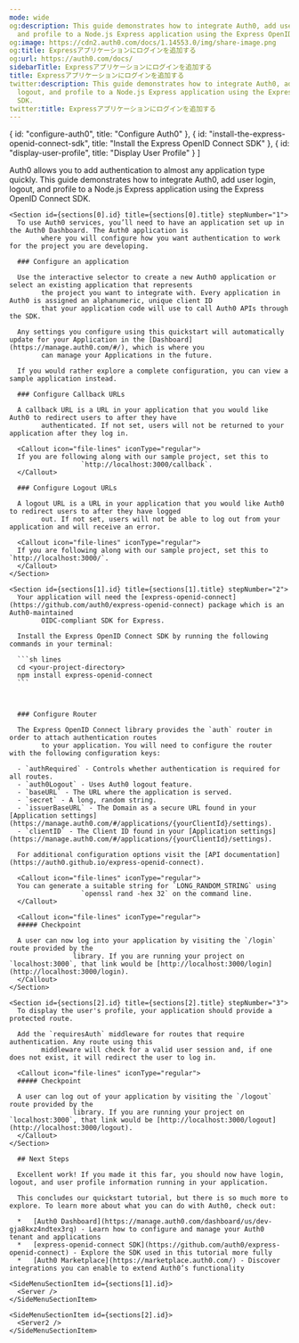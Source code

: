 ```yaml
---
mode: wide
og:description: This guide demonstrates how to integrate Auth0, add user login, logout,
  and profile to a Node.js Express application using the Express OpenID Connect SDK.
og:image: https://cdn2.auth0.com/docs/1.14553.0/img/share-image.png
og:title: Expressアプリケーションにログインを追加する
og:url: https://auth0.com/docs/
sidebarTitle: Expressアプリケーションにログインを追加する
title: Expressアプリケーションにログインを追加する
twitter:description: This guide demonstrates how to integrate Auth0, add user login,
  logout, and profile to a Node.js Express application using the Express OpenID Connect
  SDK.
twitter:title: Expressアプリケーションにログインを追加する
---
```




  { id: "configure-auth0", title: "Configure Auth0" },
  { id: "install-the-express-openid-connect-sdk", title: "Install the Express OpenID Connect SDK" },
  { id: "display-user-profile", title: "Display User Profile" }
]

<Recipe>
  <Content>
    Auth0 allows you to add authentication to almost any application type quickly. This guide demonstrates how to
        integrate Auth0, add user login, logout, and profile to a Node.js Express application using the Express OpenID
        Connect SDK.

    <Section id={sections[0].id} title={sections[0].title} stepNumber="1">
      To use Auth0 services, you’ll need to have an application set up in the Auth0 Dashboard. The Auth0 application is
            where you will configure how you want authentication to work for the project you are developing.

      ### Configure an application

      Use the interactive selector to create a new Auth0 application or select an existing application that represents
            the project you want to integrate with. Every application in Auth0 is assigned an alphanumeric, unique client ID
            that your application code will use to call Auth0 APIs through the SDK.

      Any settings you configure using this quickstart will automatically update for your Application in the [Dashboard](https://manage.auth0.com/#/), which is where you
            can manage your Applications in the future.

      If you would rather explore a complete configuration, you can view a sample application instead.

      ### Configure Callback URLs

      A callback URL is a URL in your application that you would like Auth0 to redirect users to after they have
            authenticated. If not set, users will not be returned to your application after they log in.

      <Callout icon="file-lines" iconType="regular">
      If you are following along with our sample project, set this to
                      `http://localhost:3000/callback`.
      </Callout>

      ### Configure Logout URLs

      A logout URL is a URL in your application that you would like Auth0 to redirect users to after they have logged
            out. If not set, users will not be able to log out from your application and will receive an error.

      <Callout icon="file-lines" iconType="regular">
      If you are following along with our sample project, set this to `http://localhost:3000/`.
      </Callout>
    </Section>

    <Section id={sections[1].id} title={sections[1].title} stepNumber="2">
      Your application will need the [express-openid-connect](https://github.com/auth0/express-openid-connect) package which is an Auth0-maintained
            OIDC-compliant SDK for Express.

      Install the Express OpenID Connect SDK by running the following commands in your terminal:

      ```sh lines
      cd <your-project-directory>
      npm install express-openid-connect
      ```

      

      ### Configure Router

      The Express OpenID Connect library provides the `auth` router in order to attach authentication routes
            to your application. You will need to configure the router with the following configuration keys:

      - `authRequired` - Controls whether authentication is required for all routes.
      - `auth0Logout` - Uses Auth0 logout feature.
      - `baseURL` - The URL where the application is served.
      - `secret` - A long, random string.
      - `issuerBaseURL` - The Domain as a secure URL found in your [Application settings](https://manage.auth0.com/#/applications/{yourClientId}/settings).
      - `clientID` - The Client ID found in your [Application settings](https://manage.auth0.com/#/applications/{yourClientId}/settings).

      For additional configuration options visit the [API documentation](https://auth0.github.io/express-openid-connect).

      <Callout icon="file-lines" iconType="regular">
      You can generate a suitable string for `LONG_RANDOM_STRING` using
                      `openssl rand -hex 32` on the command line.
      </Callout>

      <Callout icon="file-lines" iconType="regular">
      ##### Checkpoint

      A user can now log into your application by visiting the `/login` route provided by the
                    library. If you are running your project on `localhost:3000`, that link would be [http://localhost:3000/login](http://localhost:3000/login).
      </Callout>
    </Section>

    <Section id={sections[2].id} title={sections[2].title} stepNumber="3">
      To display the user's profile, your application should provide a protected route.

      Add the `requiresAuth` middleware for routes that require authentication. Any route using this
            middleware will check for a valid user session and, if one does not exist, it will redirect the user to log in.

      <Callout icon="file-lines" iconType="regular">
      ##### Checkpoint

      A user can log out of your application by visiting the `/logout` route provided by the
                    library. If you are running your project on `localhost:3000`, that link would be [http://localhost:3000/logout](http://localhost:3000/logout).
      </Callout>
    </Section>

      ## Next Steps

      Excellent work! If you made it this far, you should now have login, logout, and user profile information running in your application.

      This concludes our quickstart tutorial, but there is so much more to explore. To learn more about what you can do with Auth0, check out:

      *   [Auth0 Dashboard](https://manage.auth0.com/dashboard/us/dev-gja8kxz4ndtex3rq) - Learn how to configure and manage your Auth0 tenant and applications
      *   [express-openid-connect SDK](https://github.com/auth0/express-openid-connect) - Explore the SDK used in this tutorial more fully
      *   [Auth0 Marketplace](https://marketplace.auth0.com/) - Discover integrations you can enable to extend Auth0’s functionality
  </Content>

  <SideMenu sections={sections}>
    <SideMenuSectionItem id={sections[0].id}>
      <SignUpForm />
    </SideMenuSectionItem>

    <SideMenuSectionItem id={sections[1].id}>
      <Server />
    </SideMenuSectionItem>

    <SideMenuSectionItem id={sections[2].id}>
      <Server2 />
    </SideMenuSectionItem>

  </SideMenu>
</Recipe>